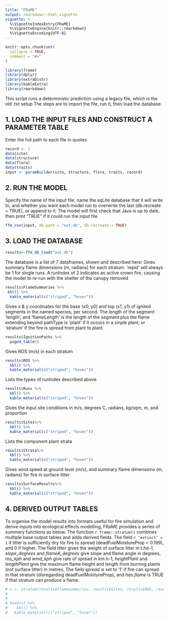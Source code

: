 ```yaml
---
title: "FRaME"
output: rmarkdown::html_vignette
vignette: >
  %\VignetteIndexEntry{FRaME}
  %\VignetteEngine{knitr::rmarkdown}
  %\VignetteEncoding{UTF-8}
---
```


```r
knitr::opts_chunk$set(
  collapse = TRUE,
  comment = "#>"
)
```

```r
library(frame)
library(dplyr)
library(extraDistr)
library(kableExtra)
library(rmarkdown)
```


This script runs a deterministic prediction using a legacy file, which is the old .txt setup
The steps are to import the file, run it, then load the database.

## 1. LOAD THE INPUT FILES AND CONSTRUCT A PARAMETER TABLE
Enter the full path to each file in quotes

```r
record <- 1
data(site)
data(structure)
data(flora)
data(traits)
input <- paramBuilder(site, structure, flora, traits, record)


```


## 2. RUN THE MODEL
Specify the name of the input file, name the sqLite database that it will write to, and whether you want each model run to overwrite the last (db.recreate = TRUE), or append to it. The model will first check that Java is up to date, then print "TRUE" if it could run the input file



```r
ffm_run(input, db.path = "out.db", db.recreate = TRUE)
```





## 3. LOAD THE DATABASE

```r
results<-ffm_db_load("out.db")
```



The database is a list of 7 dataframes, shown and described here: 
Gives summary flame dimensions (m, radians) for each stratum. 'repid' will always be 1 for single runs. A runIndex of 2 indicates an active crown fire, causing the model to re-run with the shelter of the canopy removed
```r
results$FlameSummaries %>%
 kbl() %>% 
  kable_material(c("striped", "hover"))
```
  
Gives x & y coordinates for the base (x0, y0) and top (x1, y1) of ignited segments in the named species, per second. The length of the segment 'length', and 'flameLength' is the length of the segment plus the flame extending beyond pathType is 'plant' if it occurs in a sinple plant, or 'stratum' if the fire is spread from plant to plant


```r
results$IgnitionPaths %>% 
  paged_table()
```



Gives ROS (m/s) in each stratum
```r
results$ROS %>% 
  kbl() %>% 
  kable_material(c("striped", "hover"))
```

Lists the types of runIndex described above


```r
results$Runs %>% 
  kbl() %>% 
  kable_material(c("striped", "hover"))
```



Gives the input site conditions in m/s, degrees C, radians, kg/sqm, m, and proportion

```r
results$Sites%>% 
  kbl() %>% 
  kable_material(c("striped", "hover"))
```


Lists the component plant strata

```r
results$Strata%>% 
  kbl() %>% 
  kable_material(c("striped", "hover"))
```

Gives wind speed at ground level (m/s), and summary flame dimensions (m, radians) for fire in surface litter

```r

results$SurfaceResults%>% 
  kbl() %>% 
  kable_material(c("striped", "hover"))

```

## 4. DERIVED OUTPUT TABLES
To organise the model results into formats useful for fire simulation and derive inputs into ecological effects modelling, FRaME provides a series of summary functions as below.
The function `r frame::stratum() ` combines multiple base output tables and adds derived fields. The field `r ‘extinct’ = 1` if litter is sufficiently dry for fire to spread (deadFuelMoistureProp < 0.199), and 0 if higher. The field *litter* gives the weight of surface litter in *t.ha-1*, *slope_degrees* and *flameA_degrees* give slope and flame angle in degrees, *ros_kph* and *wind_kph* give rate of spread in km.h-1, *heightPlant* and *lengthPlant* give the maximum flame height and length from burning plants (not surface litter) in metres. The field *spread* is set to ‘1’ if fire can spread in that stratum (disregarding deadFuelMoistureProp), and *has.flame* is TRUE if that stratum can produce a flame.


```r
# x <- stratum(results$FlameSummaries, results$Sites, results$ROS, results$SurfaceResults)
# 
# 
# head(x) %>% 
#    kbl() %>% 
#   kable_material(c("striped", "hover"))

```







